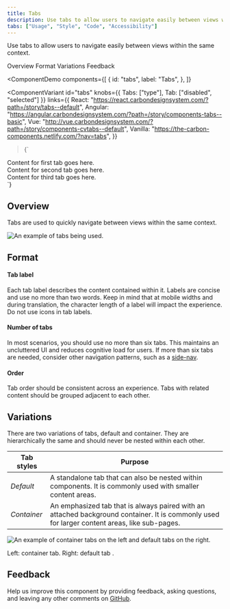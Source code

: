 ```yaml
---
title: Tabs
description: Use tabs to allow users to navigate easily between views within the same context.
tabs: ["Usage", "Style", "Code", "Accessibility"]
---
```


<PageDescription>

Use tabs to allow users to navigate easily between views within the same context.

</PageDescription>

<AnchorLinks>

<AnchorLink>Overview</AnchorLink>
<AnchorLink>Format</AnchorLink>
<AnchorLink>Variations</AnchorLink>
<AnchorLink>Feedback</AnchorLink>

</AnchorLinks>

<ComponentDemo
  components={[
    {
      id: "tabs",
      label: "Tabs",
    },
  ]}
>
  <ComponentVariant
    id="tabs"
    knobs={{ Tabs: ["type"], Tab: ["disabled", "selected"] }}
    links={{
      React: "https://react.carbondesignsystem.com/?path=/story/tabs--default",
      Angular:
        "https://angular.carbondesignsystem.com/?path=/story/components-tabs--basic",
      Vue:
        "http://vue.carbondesignsystem.com/?path=/story/components-cvtabs--default",
      Vanilla: "https://the-carbon-components.netlify.com/?nav=tabs",
    }}
  >{`
<div style={{ width: '50%' }}>
  <Tabs>
    <Tab
      href="#"
      id="tab-1"
      label="Tab label 1"
    >
      <div className="some-content">
        Content for first tab goes here.
      </div>
    </Tab>
    <Tab
      href="#"
      id="tab-2"
      label="Tab label 2"
    >
      <div className="some-content">
        Content for second tab goes here.
      </div>
    </Tab>
    <Tab
      href="#"
      id="tab-3"
      label='Tab label 3'
    >
      <div className="some-content">
        Content for third tab goes here.
      </div>
    </Tab>
  </Tabs>
</div>
  `}</ComponentVariant>
</ComponentDemo>

## Overview

Tabs are used to quickly navigate between views within the same context.

<Row>
<Column colLg={8}>

![An example of tabs being used.](images/tab-usage-1.png)

</Column>
</Row>

## Format

#### Tab label

Each tab label describes the content contained within it. Labels are concise and use no more than two words. Keep in mind that at mobile widths and during translation, the character length of a label will impact the experience. Do not use icons in tab labels.

#### Number of tabs

In most scenarios, you should use no more than six tabs. This maintains an uncluttered UI and reduces cognitive load for users. If more than six tabs are needed, consider other navigation patterns, such as a [side-nav](/components/UI-shell-left-panel/usage).

#### Order

Tab order should be consistent across an experience. Tabs with related content should be grouped adjacent to each other.

## Variations

There are two variations of tabs, default and container. They are hierarchically the same and should never be nested within each other.

| Tab styles  | Purpose                                                                                                                                       |
| ----------- | --------------------------------------------------------------------------------------------------------------------------------------------- |
| _Default_   | A standalone tab that can also be nested within components. It is commonly used with smaller content areas.                                   |
| _Container_ | An emphasized tab that is always paired with an attached background container. It is commonly used for larger content areas, like sub-pages.  |

<Row>
<Column colLg={8}>

![An example of container tabs on the left and default tabs on the right.](images/tab-usage-2.png)

</Column>
</Row>

<Caption>Left: container tab. Right: default tab .</Caption>

## Feedback

Help us improve this component by providing feedback, asking questions, and leaving any other comments on [GitHub](https://github.com/carbon-design-system/carbon-website/issues/new?assignees=&labels=feedback&template=feedback.md).
